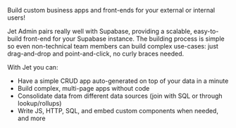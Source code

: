 Build custom business apps and front-ends for your external or internal users! 

Jet Admin pairs really well with Supabase, providing a scalable, easy-to-build front-end for your Supabase instance. The building process is simple so even non-technical team members can build complex use-cases: just drag-and-drop and point-and-click, no curly braces needed.

With Jet you can:
* Have a simple CRUD app auto-generated on top of your data in a minute
* Build complex, multi-page apps without code
* Consolidate data from different data sources (join with SQL or through lookup/rollups)
* Write JS, HTTP, SQL, and embed custom components when needed, and more